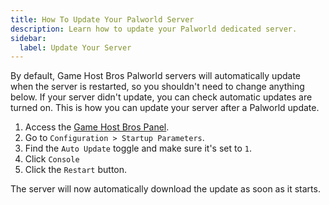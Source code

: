 ```yaml
---
title: How To Update Your Palworld Server
description: Learn how to update your Palworld dedicated server.
sidebar:
  label: Update Your Server
---
```


By default, Game Host Bros Palworld servers will automatically update when the server is restarted, so you shouldn't need to change anything below. If your server didn't update, you can check automatic updates are turned on. This is how you can update your server after a Palworld update. 

1. Access the [Game Host Bros Panel](https://panel.gamehostbros.com/).
2. Go to `Configuration > Startup Parameters`.
3. Find the `Auto Update` toggle and make sure it's set to `1`.
4. Click `Console`
5. Click the `Restart` button. 

The server will now automatically download the update as soon as it starts.